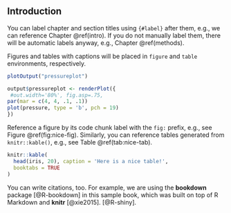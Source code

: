 


## Introduction {#intro}

You can label chapter and section titles using `{#label}` after them, e.g., we can reference Chapter \@ref(intro). If you do not manually label them, there will be automatic labels anyway, e.g., Chapter \@ref(methods).

Figures and tables with captions will be placed in `figure` and `table` environments, respectively.

```r
plotOutput("pressureplot")
```

 

```r
output$pressureplot <- renderPlot({
 #out.width='80%', fig.asp=.75,
par(mar = c(4, 4, .1, .1))
plot(pressure, type = 'b', pch = 19)
})

```

Reference a figure by its code chunk label with the `fig:` prefix, e.g., see Figure \@ref(fig:nice-fig). Similarly, you can reference tables generated from `knitr::kable()`, e.g., see Table \@ref(tab:nice-tab).

```r
knitr::kable(
  head(iris, 20), caption = 'Here is a nice table!',
  booktabs = TRUE
)
```

You can write citations, too. For example, we are using the **bookdown** package [@R-bookdown] in this sample book, which was built on top of R Markdown and **knitr** [@xie2015].   [@R-shiny].


